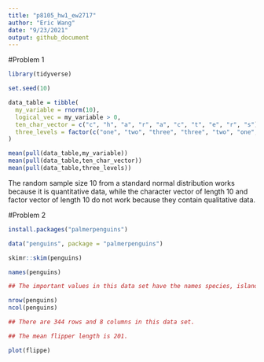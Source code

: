 ```yaml
---
title: "p8105_hw1_ew2717"
author: "Eric Wang"
date: "9/23/2021"
output: github_document
---
```


#Problem 1

```r
library(tidyverse)
```

```r
set.seed(10)

data_table = tibble(
  my_variable = rnorm(10),
  logical_vec = my_variable > 0,
  ten_char_vector = c("c", "h", "a", "r", "a", "c", "t", "e", "r", "s"),
  three_levels = factor(c("one", "two", "three", "three", "two", "one", "one", "one", "three", "three"))
)

mean(pull(data_table,my_variable))
mean(pull(data_table,ten_char_vector))
mean(pull(data_table,three_levels))

```

The random sample size 10 from a standard normal distribution works because it is quantitative data, while the character vector of length 10 and factor vector of length 10 do not work because they contain qualitative data.

#Problem 2

```r

install.packages("palmerpenguins")

```

```r

data("penguins", package = "palmerpenguins")

skimr::skim(penguins)

names(penguins)

## The important values in this data set have the names species, island, bill_length_mm, bill_depth_mm, flipper_length_mm, body_mass_g, sex, and year. The values of important variables includes an average of 43.9mm for bill length, 17.2mm for bill depth, 201mm for flipper length, 4202g for body mass, and 2008 for year.

nrow(penguins)
ncol(penguins)

## There are 344 rows and 8 columns in this data set.

## The mean flipper length is 201.

plot(flippe)

```











